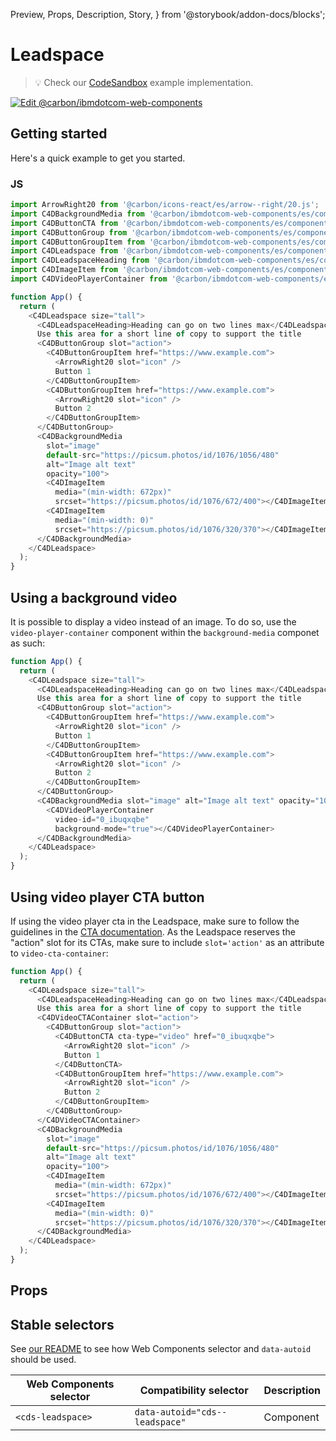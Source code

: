   Preview,
  Props,
  Description,
  Story,
} from '@storybook/addon-docs/blocks';

# Leadspace

> 💡 Check our
> [CodeSandbox](https://githubbox.com/carbon-design-system/carbon-for-ibm-dotcom/tree/main/packages/web-components/examples/codesandbox/components-react/leadspace)
> example implementation.

[![Edit @carbon/ibmdotcom-web-components](https://codesandbox.io/static/img/play-codesandbox.svg)](https://githubbox.com/carbon-design-system/carbon-for-ibm-dotcom/tree/main/packages/web-components/examples/codesandbox/components-react/leadspace)

## Getting started

Here's a quick example to get you started.

### JS

```javascript
import ArrowRight20 from '@carbon/icons-react/es/arrow--right/20.js';
import C4DBackgroundMedia from '@carbon/ibmdotcom-web-components/es/components-react/background-media/background-media';
import C4DButtonCTA from '@carbon/ibmdotcom-web-components/es/components-react/cta/button-cta';
import C4DButtonGroup from '@carbon/ibmdotcom-web-components/es/components-react/button-group/button-group';
import C4DButtonGroupItem from '@carbon/ibmdotcom-web-components/es/components-react/button-group/button-group-item';
import C4DLeadspace from '@carbon/ibmdotcom-web-components/es/components-react/leadspace/leadspace';
import C4DLeadspaceHeading from '@carbon/ibmdotcom-web-components/es/components-react/leadspace/leadspace-heading';
import C4DImageItem from '@carbon/ibmdotcom-web-components/es/components-react/image/image-item';
import C4DVideoPlayerContainer from '@carbon/ibmdotcom-web-components/es/components-react/video-player/video-player-container';

function App() {
  return (
    <C4DLeadspace size="tall">
      <C4DLeadspaceHeading>Heading can go on two lines max</C4DLeadspaceHeading>
      Use this area for a short line of copy to support the title
      <C4DButtonGroup slot="action">
        <C4DButtonGroupItem href="https://www.example.com">
          <ArrowRight20 slot="icon" />
          Button 1
        </C4DButtonGroupItem>
        <C4DButtonGroupItem href="https://www.example.com">
          <ArrowRight20 slot="icon" />
          Button 2
        </C4DButtonGroupItem>
      </C4DButtonGroup>
      <C4DBackgroundMedia
        slot="image"
        default-src="https://picsum.photos/id/1076/1056/480"
        alt="Image alt text"
        opacity="100">
        <C4DImageItem
          media="(min-width: 672px)"
          srcset="https://picsum.photos/id/1076/672/400"></C4DImageItem>
        <C4DImageItem
          media="(min-width: 0)"
          srcset="https://picsum.photos/id/1076/320/370"></C4DImageItem>
      </C4DBackgroundMedia>
    </C4DLeadspace>
  );
}
```

## Using a background video

It is possible to display a video instead of an image. To do so, use the
`video-player-container` component within the `background-media` componet as
such:

```javascript
function App() {
  return (
    <C4DLeadspace size="tall">
      <C4DLeadspaceHeading>Heading can go on two lines max</C4DLeadspaceHeading>
      Use this area for a short line of copy to support the title
      <C4DButtonGroup slot="action">
        <C4DButtonGroupItem href="https://www.example.com">
          <ArrowRight20 slot="icon" />
          Button 1
        </C4DButtonGroupItem>
        <C4DButtonGroupItem href="https://www.example.com">
          <ArrowRight20 slot="icon" />
          Button 2
        </C4DButtonGroupItem>
      </C4DButtonGroup>
      <C4DBackgroundMedia slot="image" alt="Image alt text" opacity="100">
        <C4DVideoPlayerContainer
          video-id="0_ibuqxqbe"
          background-mode="true"></C4DVideoPlayerContainer>
      </C4DBackgroundMedia>
    </C4DLeadspace>
  );
}
```

## Using video player CTA button

If using the video player cta in the Leadspace, make sure to follow the
guidelines in the
[CTA documentation](/?path=/docs/components-cta--text#using-a-video-player). As
the Leadspace reserves the "action" slot for its CTAs, make sure to include
`slot='action'` as an attribute to `video-cta-container`:

```javascript
function App() {
  return (
    <C4DLeadspace size="tall">
      <C4DLeadspaceHeading>Heading can go on two lines max</C4DLeadspaceHeading>
      Use this area for a short line of copy to support the title
      <C4DVideoCTAContainer slot="action">
        <C4DButtonGroup slot="action">
          <C4DButtonCTA cta-type="video" href="0_ibuqxqbe">
            <ArrowRight20 slot="icon" />
            Button 1
          </C4DButtonCTA>
          <C4DButtonGroupItem href="https://www.example.com">
            <ArrowRight20 slot="icon" />
            Button 2
          </C4DButtonGroupItem>
        </C4DButtonGroup>
      </C4DVideoCTAContainer>
      <C4DBackgroundMedia
        slot="image"
        default-src="https://picsum.photos/id/1076/1056/480"
        alt="Image alt text"
        opacity="100">
        <C4DImageItem
          media="(min-width: 672px)"
          srcset="https://picsum.photos/id/1076/672/400"></C4DImageItem>
        <C4DImageItem
          media="(min-width: 0)"
          srcset="https://picsum.photos/id/1076/320/370"></C4DImageItem>
      </C4DBackgroundMedia>
    </C4DLeadspace>
  );
}
```

## Props

<Props of={PropTypesRef} />

## Stable selectors

See
[our README](https://github.com/carbon-design-system/carbon-for-ibm-dotcom/tree/main/packages/web-components#stable-selectors-for-analytics-and-integratione2e-testing-in-web-components)
to see how Web Components selector and `data-autoid` should be used.

| Web Components selector | Compatibility selector         | Description |
| ----------------------- | ------------------------------ | ----------- |
| `<cds-leadspace>`       | `data-autoid="cds--leadspace"` | Component   |

<Description markdown={contributing} />
